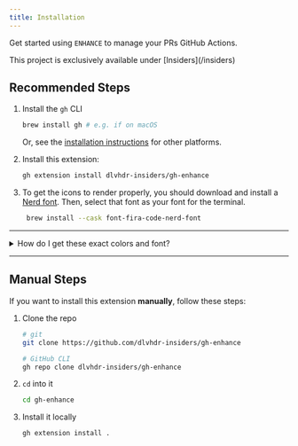 ```yaml
---
title: Installation
---
```



Get started using `ENHANCE` to manage your PRs GitHub Actions.

<Aside type="note">
  This project is exclusively available under [Insiders](/insiders)
</Aside>

## Recommended Steps

1. Install the `gh` CLI

   ```bash
   brew install gh # e.g. if on macOS
   ```

   Or, see the [installation instructions][01] for other platforms.

2. Install this extension:

   ```sh
   gh extension install dlvhdr-insiders/gh-enhance
   ```

3. To get the icons to render properly, you should download and install a [Nerd font][02]. Then,
   select that font as your font for the terminal.

   ```bash
    brew install --cask font-fira-code-nerd-font
   ```

---

<details>
<summary>How do I get these exact colors and font?</summary>
The screenshots in this documentation use [Alacritty][n01] with the
[tokyonight theme][n02] and the [Fira Code][n03] Nerd Font. For the full setup,
see [these dotfiles][n04].

[n01]: https://github.com/alacritty/alacritty
[n02]: https://github.com/folke/tokyonight.nvim
[n03]: https://github.com/ryanoasis/nerd-fonts/tree/master/patched-fonts/FiraCode
[n04]: https://github.com/dlvhdr/dotfiles

</details>

---

## Manual Steps

If you want to install this extension **manually**, follow these steps:

1. Clone the repo

   ```bash
   # git
   git clone https://github.com/dlvhdr-insiders/gh-enhance

   # GitHub CLI
   gh repo clone dlvhdr-insiders/gh-enhance
   ```

2. `cd` into it

   ```bash
   cd gh-enhance
   ```

3. Install it locally

   ```bash
   gh extension install .
   ```

[01]: https://github.com/cli/cli#installation
[02]: https://www.nerdfonts.com/
